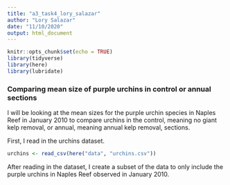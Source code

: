 ```yaml
---
title: "a3_task4_lory_salazar"
author: "Lory Salazar"
date: "11/10/2020"
output: html_document
---
```


```r
knitr::opts_chunk$set(echo = TRUE)
library(tidyverse)
library(here)
library(lubridate)
```

### Comparing mean size of purple urchins in control or annual sections

I will be looking at the mean sizes for the purple urchin species in Naples Reef in January 2010 to compare urchins in the control, meaning no giant kelp removal, or annual, meaning annual kelp removal, sections.

First, I read in the urchins dataset. 

```r
urchins <- read_csv(here("data", "urchins.csv"))
```

After reading in the dataset, I create a subset of the data to only include the purple urchins in Naples Reef observed in January 2010.

```r

```

